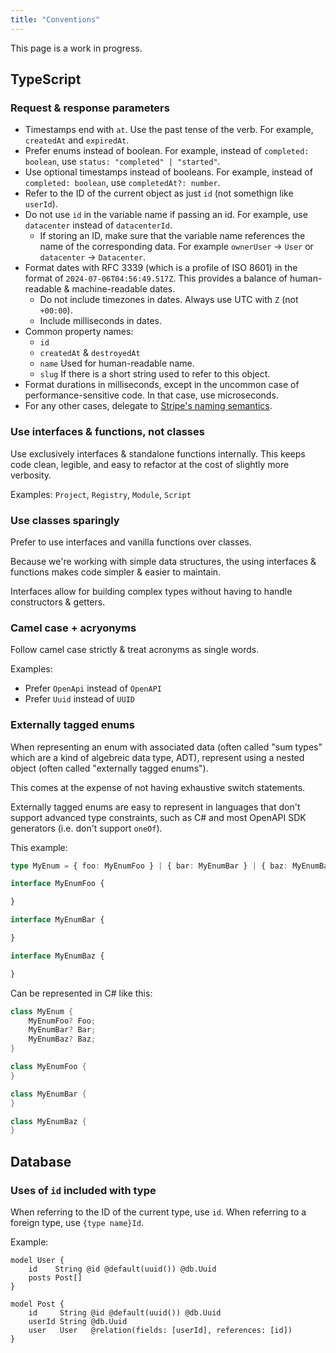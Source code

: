 ```yaml
---
title: "Conventions"
---
```


<Note>
    This page is a work in progress.
</Note>

## TypeScript

### Request & response parameters

- Timestamps end with `at`. Use the past tense of the verb. For example, `createdAt` and `expiredAt`.
- Prefer enums instead of boolean. For example, instead of `completed: boolean`, use `status: "completed" | "started"`.
- Use optional timestamps instead of booleans. For example, instead of `completed: boolean`, use `completedAt?: number`.
- Refer to the ID of the current object as just `id` (not somethign like `userId`).
- Do not use `id` in the variable name if passing an id. For example, use `datacenter` instead of `datacenterId`.
    - If storing an ID, make sure that the variable name references the name of the corresponding data. For example `ownerUser` -> `User` or `datacenter` -> `Datacenter`.
- Format dates with RFC 3339 (which is a profile of ISO 8601) in the format of `2024-07-06T04:56:49.517Z`. This provides a balance of human-readable & machine-readable dates.
    - Do not include timezones in dates. Always use UTC with `Z` (not `+00:00`).
    - Include milliseconds in dates.
- Common property names:
    - `id`
    - `createdAt` & `destroyedAt`
    - `name` Used for human-readable name.
    - `slug` If there is a short string used to refer to this object.
- Format durations in milliseconds, except in the uncommon case of performance-sensitive code. In that case, use microseconds.
- For any other cases, delegate to [Stripe's naming semantics](https://docs.stripe.com/api/customers).

### Use interfaces & functions, not classes

Use exclusively interfaces & standalone functions internally. This keeps code
clean, legible, and easy to refactor at the cost of slightly more verbosity.

Examples: `Project`, `Registry`, `Module`, `Script`

### Use classes sparingly

Prefer to use interfaces and vanilla functions over classes.

Because we're working with simple data structures, the using interfaces & functions makes code simpler & easier to maintain.

Interfaces allow for building complex types without having to handle constructors & getters.

### Camel case + acryonyms

Follow camel case strictly & treat acronyms as single words.

Examples:

- Prefer `OpenApi` instead of `OpenAPI`
- Prefer `Uuid` instead of `UUID`

### Externally tagged enums

When representing an enum with associated data (often called "sum types" which are a kind of algebreic data type, ADT), represent using a nested object (often called "externally tagged enums").

This comes at the expense of not having exhaustive switch statements.

Externally tagged enums are easy to represent in languages that don't support advanced type constraints, such as C# and most OpenAPI SDK generators (i.e. don't support `oneOf`).

This example:

```typescript
type MyEnum = { foo: MyEnumFoo } | { bar: MyEnumBar } | { baz: MyEnumBaz };

interface MyEnumFoo {

}

interface MyEnumBar {

}

interface MyEnumBaz {

}
```

Can be represented in C# like this:

```cs
class MyEnum {
    MyEnumFoo? Foo;
    MyEnumBar? Bar;
    MyEnumBaz? Baz;
}

class MyEnumFoo {
}

class MyEnumBar {
}

class MyEnumBaz {
}
```

## Database

### Uses of `id` included with type

When referring to the ID of the current type, use `id`. When referring to a
foreign type, use `{type name}Id`.

Example:

```prisma
model User {
    id    String @id @default(uuid()) @db.Uuid
    posts Post[]
}

model Post {
    id     String @id @default(uuid()) @db.Uuid
    userId String @db.Uuid
    user   User   @relation(fields: [userId], references: [id])
}
```
